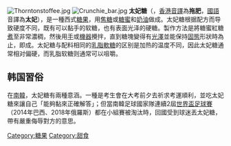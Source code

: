 {{unreferenced|time=2015-03-21T23:03:43+00:00}}
{{noteTA
|1=zh-hans:太妃糖;zh-hk:拖肥糖;zh-tw:太妃糖;
}}
[[File:Thorntonstoffee.jpg|thumb]]
[[File:Crunchie_bar.jpg|thumb]]
'''太妃糖'''（{{lang-en|''toffee''}}，[[香港|香港]][[音譯|音譯]]為'''拖肥'''，[[國語|國語]]音譯為'''太妃'''），是一種西式[[糖果|糖果]]，用[[焦糖|焦糖]]或[[糖蜜|糖蜜]]和[[黃油|奶油]]做成。太妃糖根据配方而导致硬度不同，既有可以黏手的软糖，也有表面光泽的硬糖。製作方法是將糖蜜紅糖[[煮|煮]]至非常濃稠，然後用[[手|手]]或[[機器|機器]]攪拌，直到糖塊變得有[[光澤|光澤]]並能保持[[固態|固態]]形狀時為止，即成。太妃糖与配料相同的[[乳脂軟糖|乳脂軟糖]]的区别是加热的温度不同，因此太妃糖通常相对偏硬，而乳脂软糖则通常可以咀嚼。

==韩国習俗==
在[[南韓|南韓]]，太妃糖有兩種意涵。一種是考生會在大考前夕去祈求考運順利，並吃太妃糖來讓自己「能夠黏來正確解答」；但當南韓足球國家隊連續2屆[[世界盃足球賽|世界盃足球賽]]（2014年巴西、2018年俄羅斯）都在小組賽被淘汰時，回國受到球迷丟太妃糖，帶有嚴重侮辱對方的意思。

{{Dessert-stub}}

[[Category:糖果|Category:糖果]]
[[Category:甜食|Category:甜食]]